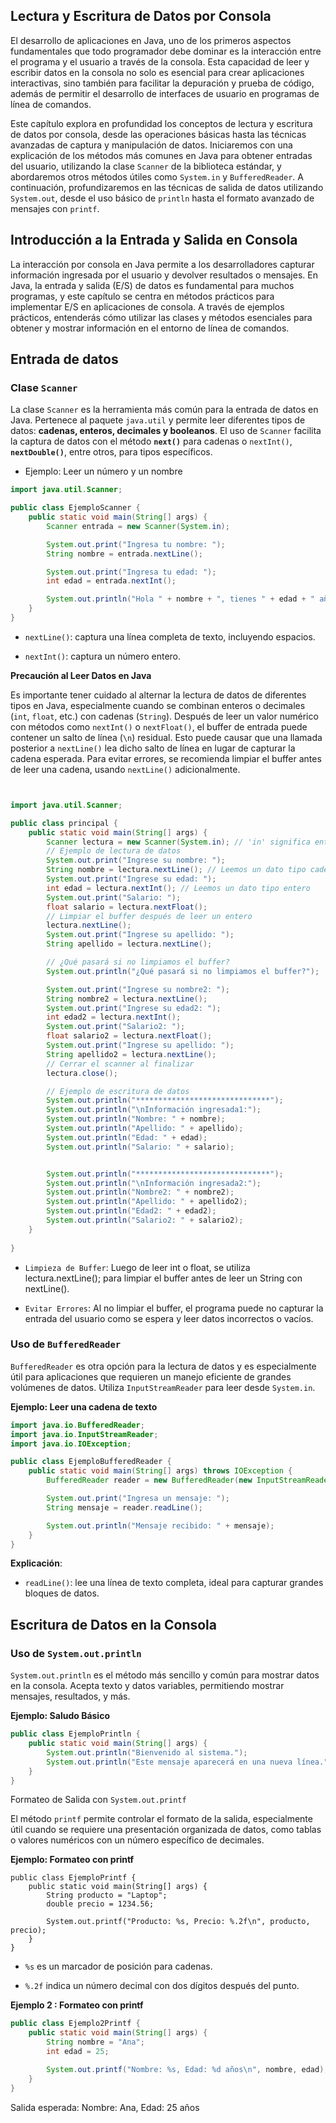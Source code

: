 ## Lectura y Escritura de Datos por Consola

El desarrollo de aplicaciones en Java, uno de los primeros aspectos fundamentales que todo programador debe dominar es la interacción entre el programa y el usuario a través de la consola. Esta capacidad de leer y escribir datos en la consola no solo es esencial para crear aplicaciones interactivas, sino también para facilitar la depuración y prueba de código, además de permitir el desarrollo de interfaces de usuario en programas de línea de comandos.

Este capítulo explora en profundidad los conceptos de lectura y escritura de datos por consola, desde las operaciones básicas hasta las técnicas avanzadas de captura y manipulación de datos. Iniciaremos con una explicación de los métodos más comunes en Java para obtener entradas del usuario, utilizando la clase `Scanner` de la biblioteca estándar, y abordaremos otros métodos útiles como `System.in` y `BufferedReader`. A continuación, profundizaremos en las técnicas de salida de datos utilizando `System.out`, desde el uso básico de `println` hasta el formato avanzado de mensajes con `printf`.

## Introducción a la Entrada y Salida en Consola

La interacción por consola en Java permite a los desarrolladores capturar información ingresada por el usuario y devolver resultados o mensajes. En Java, la entrada y salida (E/S) de datos es fundamental para muchos programas, y este capítulo se centra en métodos prácticos para implementar E/S en aplicaciones de consola. A través de ejemplos prácticos, entenderás cómo utilizar las clases y métodos esenciales para obtener y mostrar información en el entorno de línea de comandos.

## Entrada de datos

### Clase `Scanner`

La clase `Scanner` es la herramienta más común para la entrada de datos en Java. Pertenece al paquete `java.util` y permite leer diferentes tipos de datos: **cadenas, enteros, decimales y booleanos**. El uso de `Scanner` facilita la captura de datos con el método **`next()`** para cadenas o `nextInt()`, **`nextDouble()`**, entre otros, para tipos específicos.

-   Ejemplo: Leer un número y un nombre

``` java
import java.util.Scanner;

public class EjemploScanner {
    public static void main(String[] args) {
        Scanner entrada = new Scanner(System.in);

        System.out.print("Ingresa tu nombre: ");
        String nombre = entrada.nextLine();

        System.out.print("Ingresa tu edad: ");
        int edad = entrada.nextInt();

        System.out.println("Hola " + nombre + ", tienes " + edad + " años.");
    }
}
```

-   `nextLine()`: captura una línea completa de texto, incluyendo espacios.

-   `nextInt()`: captura un número entero.

**Precaución al Leer Datos en Java**

Es importante tener cuidado al alternar la lectura de datos de diferentes tipos en Java, especialmente cuando se combinan enteros o decimales (`int`, `float`, etc.) con cadenas (`String`). Después de leer un valor numérico con métodos como `nextInt()` o `nextFloat()`, el buffer de entrada puede contener un salto de línea (`\n`) residual. Esto puede causar que una llamada posterior a `nextLine()` lea dicho salto de línea en lugar de capturar la cadena esperada. Para evitar errores, se recomienda limpiar el buffer antes de leer una cadena, usando `nextLine()` adicionalmente.

``` java


import java.util.Scanner;

public class principal {
    public static void main(String[] args) {
        Scanner lectura = new Scanner(System.in); // 'in' significa entrada, 'out' significa salida
        // Ejemplo de lectura de datos
        System.out.print("Ingrese su nombre: ");
        String nombre = lectura.nextLine(); // Leemos un dato tipo cadena de caracteres
        System.out.print("Ingrese su edad: ");
        int edad = lectura.nextInt(); // Leemos un dato tipo entero
        System.out.print("Salario: ");
        float salario = lectura.nextFloat();
        // Limpiar el buffer después de leer un entero
        lectura.nextLine();
        System.out.print("Ingrese su apellido: ");
        String apellido = lectura.nextLine();

        // ¿Qué pasará si no limpiamos el buffer?
        System.out.println("¿Qué pasará si no limpiamos el buffer?");

        System.out.print("Ingrese su nombre2: ");
        String nombre2 = lectura.nextLine();
        System.out.print("Ingrese su edad2: ");
        int edad2 = lectura.nextInt();
        System.out.print("Salario2: ");
        float salario2 = lectura.nextFloat();
        System.out.print("Ingrese su apellido: ");
        String apellido2 = lectura.nextLine();
        // Cerrar el scanner al finalizar
        lectura.close();

        // Ejemplo de escritura de datos
        System.out.println("******************************");
        System.out.println("\nInformación ingresada1:");
        System.out.println("Nombre: " + nombre);
        System.out.println("Apellido: " + apellido);
        System.out.println("Edad: " + edad);
        System.out.println("Salario: " + salario);


        System.out.println("******************************");
        System.out.println("\nInformación ingresada2:");
        System.out.println("Nombre2: " + nombre2);
        System.out.println("Apellido: " + apellido2);
        System.out.println("Edad2: " + edad2);
        System.out.println("Salario2: " + salario2);
    }
    
}
```

-   `Limpieza de Buffer`: Luego de leer int o float, se utiliza lectura.nextLine(); para limpiar el buffer antes de leer un String con nextLine().

-   `Evitar Errores`: Al no limpiar el buffer, el programa puede no capturar la entrada del usuario como se espera y leer datos incorrectos o vacíos.

### Uso de `BufferedReader`

`BufferedReader` es otra opción para la lectura de datos y es especialmente útil para aplicaciones que requieren un manejo eficiente de grandes volúmenes de datos. Utiliza `InputStreamReader` para leer desde `System.in`.

**Ejemplo: Leer una cadena de texto**

``` java
import java.io.BufferedReader;
import java.io.InputStreamReader;
import java.io.IOException;

public class EjemploBufferedReader {
    public static void main(String[] args) throws IOException {
        BufferedReader reader = new BufferedReader(new InputStreamReader(System.in));

        System.out.print("Ingresa un mensaje: ");
        String mensaje = reader.readLine();

        System.out.println("Mensaje recibido: " + mensaje);
    }
}
```

**Explicación**:

-   `readLine()`: lee una línea de texto completa, ideal para capturar grandes bloques de datos.

## Escritura de Datos en la Consola

### Uso de `System.out.println`

`System.out.println` es el método más sencillo y común para mostrar datos en la consola. Acepta texto y datos variables, permitiendo mostrar mensajes, resultados, y más.

**Ejemplo: Saludo Básico**

``` java
public class EjemploPrintln {
    public static void main(String[] args) {
        System.out.println("Bienvenido al sistema.");
        System.out.println("Este mensaje aparecerá en una nueva línea.");
    }
}
```

Formateo de Salida con `System.out.printf`

El método `printf` permite controlar el formato de la salida, especialmente útil cuando se requiere una presentación organizada de datos, como tablas o valores numéricos con un número específico de decimales.

**Ejemplo: Formateo con printf**

```         
public class EjemploPrintf {
    public static void main(String[] args) {
        String producto = "Laptop";
        double precio = 1234.56;

        System.out.printf("Producto: %s, Precio: %.2f\n", producto, precio);
    }
}
```

-   `%s` es un marcador de posición para cadenas.

-   `%.2f` indica un número decimal con dos dígitos después del punto.

**Ejemplo 2 : Formateo con printf**

``` java
public class Ejemplo2Printf {
    public static void main(String[] args) {
        String nombre = "Ana";
        int edad = 25;

        System.out.printf("Nombre: %s, Edad: %d años\n", nombre, edad);
    }
}
```

Salida esperada: Nombre: Ana, Edad: 25 años
